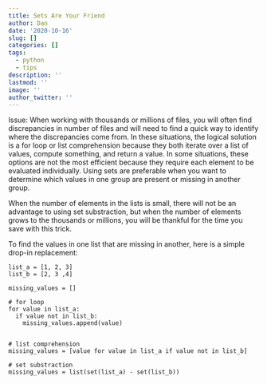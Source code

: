 ```yaml
---
title: Sets Are Your Friend
author: Dan
date: '2020-10-16'
slug: []
categories: []
tags:
  - python
  - tips
description: ''
lastmod: ''
image: ''
author_twitter: ''
---
```


Issue: When working with thousands or millions of files, you will often find discrepancies in number of files and will need to find a quick way to identify where the discrepancies come from. In these situations, the logical solution is a for loop or list comprehension because they both iterate over a list of values, compute something, and return a value. In some situations, these options are not the most efficient because they require each element to be evaluated individually. Using sets are preferable when you want to determine which values in one group are present or missing in another group. 

When the number of elements in the lists is small, there will not be an advantage to using set substraction, but when the number of elements grows to the thousands or millions, you will be thankful for the time you save with this trick.

To find the values in one list that are missing in another, here is a simple drop-in replacement:

```
list_a = [1, 2, 3]
list_b = [2, 3 ,4]

missing_values = []

# for loop
for value in list_a:
  if value not in list_b:
    missing_values.append(value)
    
    
# list comprehension
missing_values = [value for value in list_a if value not in list_b]

# set substraction
missing_values = list(set(list_a) - set(list_b))
```